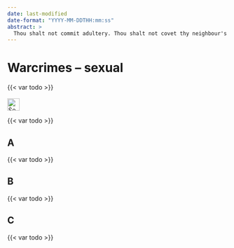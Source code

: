 ```yaml
---
date: last-modified
date-format: "YYYY-MM-DDTHH:mm:ss"
abstract: > 
  Thou shalt not commit adultery. Thou shalt not covet thy neighbour's wife. Russia rapes and loiters systematically. 
---
```


# Warcrimes – sexual {#sec-warcrimes-sexual}

::: {.callout-caution title="Myth"}
{{< var todo >}}
[<br></br>![Search for topic in EUvsDisinfo](../all_common_img/EUvsDisinfo_400x240.jpg){height=2em}](https://euvsdisinfo.eu/disinformation-cases/?text=war%20(sexual%7Crape%7Craped)&sort=relevance)
:::

::: {.callout-tip title="Truth"}
{{< var todo >}}
:::


## A

{{< var todo >}}

## B

{{< var todo >}}

## C

{{< var todo >}}


